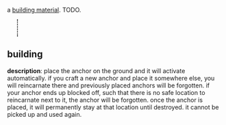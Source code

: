 {{FixTitle}}
a [[Items#building materials|building material]]. TODO.

{{Item|<nowiki>┬</nowiki>}}
<div style="border-left:2px dotted black; margin:10px 23px; height:40px;"></div>
{{Desc
|personal reality anchor
|anchors the user's reality to a specific location. upon death, the user will reincarnate wherever their anchor was placed.
|takes 250 cycles to craft
|weighs 13 units
|internal name (for bot developers): reality_anchor
|crafting recipe: (unlocked with [[bp: personal reality anchor]].)
{{CraftingRecipe
|1|control panel
|1|energy cell
|1|unknown material fragment
}}
}}
== building ==

'''description''': place the anchor on the ground and it will activate automatically. if you craft a new anchor and place it somewhere else, you will reincarnate there and previously placed anchors will be forgotten. if your anchor ends up blocked off, such that there is no safe location to reincarnate next to it, the anchor will be forgotten. once the anchor is placed, it will permanently stay at that location until destroyed. it cannot be picked up and used again.